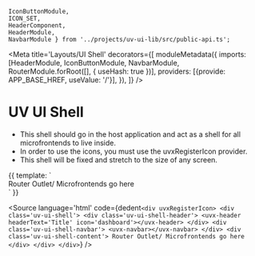     IconButtonModule, 
    ICON_SET,  
    HeaderComponent, 
    HeaderModule, 
    NavbarModule } from '../projects/uv-ui-lib/src/public-api.ts';

<Meta
    title='Layouts/UI Shell'
    decorators={[
        moduleMetadata({
            imports: [HeaderModule, IconButtonModule, NavbarModule, RouterModule.forRoot([], { useHash: true })],
            providers: [{provide: APP_BASE_HREF, useValue: '/'}],
        }),
    ]}
/>

# UV UI Shell

- This shell should go in the host application and act as a shell for all microfrontends to live inside.
- In order to use the icons, you must use the uvxRegisterIcon provider.
- This shell will be fixed and stretch to the size of any screen.

<Canvas>
    <Story height="100vh" width="100vw" name="UI Shell">
  {{
    template: 
    `
    <div uvxRegisterIcon>
        <div class='uv-ui-shell'>
            <div class='uv-ui-shell-header'>
                <uvx-header headerText='Title' icon='dashboard'></uvx-header>
            </div>
            <div class='uv-ui-shell-navbar'>
                <uvx-navbar></uvx-navbar>
            </div>
            <div class='uv-ui-shell-content'>
                Router Outlet/ Microfrontends go here
            </div>
        </div>
    </div>
    `
  }}
</Story>
</Canvas>

<Source
  language='html'
  code={dedent`
     <div uvxRegisterIcon>
        <div class='uv-ui-shell'>
            <div class='uv-ui-shell-header'>
                <uvx-header headerText='Title' icon='dashboard'></uvx-header>
            </div>
            <div class='uv-ui-shell-navbar'>
                <uvx-navbar></uvx-navbar>
            </div>
            <div class='uv-ui-shell-content'>
                Router Outlet/ Microfrontends go here
            </div>
        </div>
    </div>
  `}
/>

